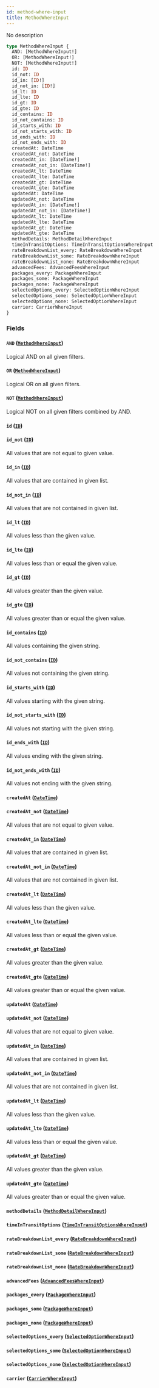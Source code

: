 ```yaml
---
id: method-where-input
title: MethodWhereInput
---
```


No description

```graphql
type MethodWhereInput {
  AND: [MethodWhereInput!]
  OR: [MethodWhereInput!]
  NOT: [MethodWhereInput!]
  id: ID
  id_not: ID
  id_in: [ID!]
  id_not_in: [ID!]
  id_lt: ID
  id_lte: ID
  id_gt: ID
  id_gte: ID
  id_contains: ID
  id_not_contains: ID
  id_starts_with: ID
  id_not_starts_with: ID
  id_ends_with: ID
  id_not_ends_with: ID
  createdAt: DateTime
  createdAt_not: DateTime
  createdAt_in: [DateTime!]
  createdAt_not_in: [DateTime!]
  createdAt_lt: DateTime
  createdAt_lte: DateTime
  createdAt_gt: DateTime
  createdAt_gte: DateTime
  updatedAt: DateTime
  updatedAt_not: DateTime
  updatedAt_in: [DateTime!]
  updatedAt_not_in: [DateTime!]
  updatedAt_lt: DateTime
  updatedAt_lte: DateTime
  updatedAt_gt: DateTime
  updatedAt_gte: DateTime
  methodDetails: MethodDetailWhereInput
  timeInTransitOptions: TimeInTransitOptionsWhereInput
  rateBreakdownList_every: RateBreakdownWhereInput
  rateBreakdownList_some: RateBreakdownWhereInput
  rateBreakdownList_none: RateBreakdownWhereInput
  advancedFees: AdvancedFeesWhereInput
  packages_every: PackageWhereInput
  packages_some: PackageWhereInput
  packages_none: PackageWhereInput
  selectedOptions_every: SelectedOptionWhereInput
  selectedOptions_some: SelectedOptionWhereInput
  selectedOptions_none: SelectedOptionWhereInput
  carrier: CarrierWhereInput
}
```

### Fields

#### `AND` ([`MethodWhereInput`](../../order-view-service/inputs/method-where-input))

Logical AND on all given filters.

#### `OR` ([`MethodWhereInput`](../../order-view-service/inputs/method-where-input))

Logical OR on all given filters.

#### `NOT` ([`MethodWhereInput`](../../order-view-service/inputs/method-where-input))

Logical NOT on all given filters combined by AND.

#### `id` ([`ID`](../../order-view-service/scalars/id))

#### `id_not` ([`ID`](../../order-view-service/scalars/id))

All values that are not equal to given value.

#### `id_in` ([`ID`](../../order-view-service/scalars/id))

All values that are contained in given list.

#### `id_not_in` ([`ID`](../../order-view-service/scalars/id))

All values that are not contained in given list.

#### `id_lt` ([`ID`](../../order-view-service/scalars/id))

All values less than the given value.

#### `id_lte` ([`ID`](../../order-view-service/scalars/id))

All values less than or equal the given value.

#### `id_gt` ([`ID`](../../order-view-service/scalars/id))

All values greater than the given value.

#### `id_gte` ([`ID`](../../order-view-service/scalars/id))

All values greater than or equal the given value.

#### `id_contains` ([`ID`](../../order-view-service/scalars/id))

All values containing the given string.

#### `id_not_contains` ([`ID`](../../order-view-service/scalars/id))

All values not containing the given string.

#### `id_starts_with` ([`ID`](../../order-view-service/scalars/id))

All values starting with the given string.

#### `id_not_starts_with` ([`ID`](../../order-view-service/scalars/id))

All values not starting with the given string.

#### `id_ends_with` ([`ID`](../../order-view-service/scalars/id))

All values ending with the given string.

#### `id_not_ends_with` ([`ID`](../../order-view-service/scalars/id))

All values not ending with the given string.

#### `createdAt` ([`DateTime`](../../order-view-service/scalars/date-time))

#### `createdAt_not` ([`DateTime`](../../order-view-service/scalars/date-time))

All values that are not equal to given value.

#### `createdAt_in` ([`DateTime`](../../order-view-service/scalars/date-time))

All values that are contained in given list.

#### `createdAt_not_in` ([`DateTime`](../../order-view-service/scalars/date-time))

All values that are not contained in given list.

#### `createdAt_lt` ([`DateTime`](../../order-view-service/scalars/date-time))

All values less than the given value.

#### `createdAt_lte` ([`DateTime`](../../order-view-service/scalars/date-time))

All values less than or equal the given value.

#### `createdAt_gt` ([`DateTime`](../../order-view-service/scalars/date-time))

All values greater than the given value.

#### `createdAt_gte` ([`DateTime`](../../order-view-service/scalars/date-time))

All values greater than or equal the given value.

#### `updatedAt` ([`DateTime`](../../order-view-service/scalars/date-time))

#### `updatedAt_not` ([`DateTime`](../../order-view-service/scalars/date-time))

All values that are not equal to given value.

#### `updatedAt_in` ([`DateTime`](../../order-view-service/scalars/date-time))

All values that are contained in given list.

#### `updatedAt_not_in` ([`DateTime`](../../order-view-service/scalars/date-time))

All values that are not contained in given list.

#### `updatedAt_lt` ([`DateTime`](../../order-view-service/scalars/date-time))

All values less than the given value.

#### `updatedAt_lte` ([`DateTime`](../../order-view-service/scalars/date-time))

All values less than or equal the given value.

#### `updatedAt_gt` ([`DateTime`](../../order-view-service/scalars/date-time))

All values greater than the given value.

#### `updatedAt_gte` ([`DateTime`](../../order-view-service/scalars/date-time))

All values greater than or equal the given value.

#### `methodDetails` ([`MethodDetailWhereInput`](../../order-view-service/inputs/method-detail-where-input))

#### `timeInTransitOptions` ([`TimeInTransitOptionsWhereInput`](../../order-view-service/inputs/time-in-transit-options-where-input))

#### `rateBreakdownList_every` ([`RateBreakdownWhereInput`](../../order-view-service/inputs/rate-breakdown-where-input))

#### `rateBreakdownList_some` ([`RateBreakdownWhereInput`](../../order-view-service/inputs/rate-breakdown-where-input))

#### `rateBreakdownList_none` ([`RateBreakdownWhereInput`](../../order-view-service/inputs/rate-breakdown-where-input))

#### `advancedFees` ([`AdvancedFeesWhereInput`](../../order-view-service/inputs/advanced-fees-where-input))

#### `packages_every` ([`PackageWhereInput`](../../order-view-service/inputs/package-where-input))

#### `packages_some` ([`PackageWhereInput`](../../order-view-service/inputs/package-where-input))

#### `packages_none` ([`PackageWhereInput`](../../order-view-service/inputs/package-where-input))

#### `selectedOptions_every` ([`SelectedOptionWhereInput`](../../order-view-service/inputs/selected-option-where-input))

#### `selectedOptions_some` ([`SelectedOptionWhereInput`](../../order-view-service/inputs/selected-option-where-input))

#### `selectedOptions_none` ([`SelectedOptionWhereInput`](../../order-view-service/inputs/selected-option-where-input))

#### `carrier` ([`CarrierWhereInput`](../../order-view-service/inputs/carrier-where-input))
